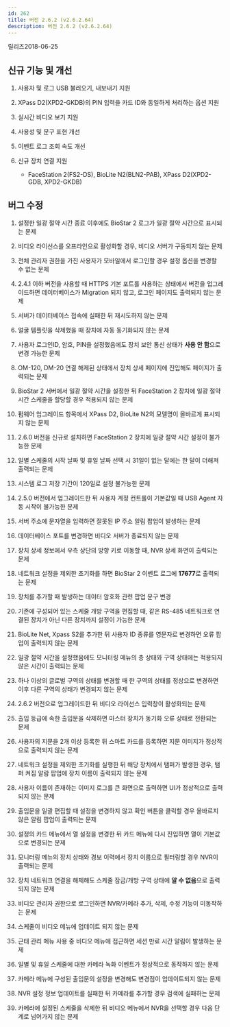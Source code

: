 ```yaml
---
id: 262
title: 버전 2.6.2 (v2.6.2.64)
description: 버전 2.6.2 (v2.6.2.64)
---
```


릴리즈<Separator/>2018-06-25

## 신규 기능 및 개선

1. 사용자 및 로그 USB 불러오기, 내보내기 지원

1. XPass D2(XPD2-GKDB)의 PIN 입력을 카드 ID와 동일하게 처리하는 옵션 지원

1. 실시간 비디오 보기 지원

1. 사용성 및 문구 표현 개선

1. 이벤트 로그 조회 속도 개선

1. 신규 장치 연결 지원

    * FaceStation 2(FS2-DS), BioLite N2(BLN2-PAB), XPass D2(XPD2-GDB, XPD2-GKDB)

## 버그 수정

1. 설정한 일광 절약 시간 종료 이후에도 BioStar 2 로그가 일광 절약 시간으로 표시되는 문제

1. 비디오 라이선스를 오프라인으로 활성화할 경우, 비디오 서버가 구동되지 않는 문제

1. 전체 관리자 권한을 가진 사용자가 모바일에서 로그인할 경우 설정 옵션을 변경할 수 없는 문제

1. 2.4.1 이하 버전을 사용할 때 HTTPS 기본 포트를 사용하는 상태에서 버전을 업그레이드하면 데이터베이스가 Migration 되지 않고, 로그인 페이지도 출력되지 않는 문제

1. 서버가 데이터베이스 접속에 실패한 뒤 재시도하지 않는 문제

1. 얼굴 템플릿을 삭제했을 때 장치에 자동 동기화되지 않는 문제

1. 사용자 로그인ID, 암호, PIN을 설정했음에도 장치 보안 통신 상태가 **사용 안 함**으로 변경 가능한 문제

1. OM-120, DM-20 연결 해제된 상태에서 장치 상세 페이지에 진입해도 페이지가 출력되는 문제

1. BioStar 2 서버에서 일광 절약 시간을 설정한 뒤 FaceStation 2 장치에 일광 절약 시간 스케줄을 할당할 경우 적용되지 않는 문제

1. 펌웨어 업그레이드 항목에서 XPass D2, BioLite N2의 모델명이 올바르게 표시되지 않는 문제

1. 2.6.0 버전을 신규로 설치하면 FaceStation 2 장치에 일광 절약 시간 설정이 불가능한 문제

1. 일별 스케줄의 시작 날짜 및 휴일 날짜 선택 시 31일이 없는 달에는 한 달이 더해져 출력되는 문제

1. 시스템 로그 저장 기간이 120일로 설정 불가능한 문제

1. 2.5.0 버전에서 업그레이드한 뒤 사용자 계정 컨트롤이 기본값일 때 USB Agent 자동 시작이 불가능한 문제

1. 서버 주소에 문자열을 입력하면 잘못된 IP 주소 알림 팝업이 발생하는 문제

1. 데이터베이스 포트를 변경하면 비디오 서버가 종료되지 않는 문제

1. 장치 상세 정보에서 우측 상단의 방향 키로 이동할 때, NVR 상세 화면이 출력되는 문제

1. 네트워크 설정을 제외한 초기화를 하면 BioStar 2 이벤트 로그에 **17677**로 출력되는 문제

1. 장치를 추가할 때 발생하는 데이터 암호화 관련 팝업 문구 변경

1. 기존에 구성되어 있는 스케줄 개방 구역을 편집할 때, 같은 RS-485 네트워크로 연결된 장치가 아닌 다른 장치까지 설정이 가능한 문제

1. BioLite Net, Xpass S2를 추가한 뒤 사용자 ID 종류를 영문자로 변경하면 오류 팝업이 출력되지 않는 문제

1. 일광 절약 시간을 설정했음에도 모니터링 메뉴의 층 상태와 구역 상태에는 적용되지 않은 시간이 출력되는 문제

1. 하나 이상의 글로벌 구역의 상태를 변경할 때 한 구역의 상태를 정상으로 변경하면 이후 다른 구역의 상태가 변경되지 않는 문제

1. 2.6.2 버전으로 업그레이드한 뒤 비디오 라이선스 입력창이 활성화되는 문제

1. 출입 등급에 속한 출입문을 삭제하면 마스터 장치가 동기화 오류 상태로 전환되는 문제

1. 사용자의 지문을 2개 이상 등록한 뒤 스마트 카드를 등록하면 지문 이미지가 정상적으로 출력되지 않는 문제

1. 네트워크 설정을 제외한 초기화를 실행한 뒤 해당 장치에서 탬퍼가 발생한 경우, 탬퍼 켜짐 알람 팝업에 장치 이름이 출력되지 않는 문제

1. 사용자 이름이 존재하는 이미지 로그를 큰 화면으로 출력하면 UI가 정상적으로 출력되지 않는 문제

1. 출입문을 일괄 편집할 때 설정을 변경하지 않고 확인 버튼을 클릭할 경우 올바르지 않은 알림 팝업이 출력되는 문제

1. 설정의 카드 메뉴에서 열 설정을 변경한 뒤 카드 메뉴에 다시 진입하면 열이 기본값으로 변경되는 문제

1. 모니터링 메뉴의 장치 상태와 경보 이력에서 장치 이름으로 필터링할 경우 NVR이 출력되는 문제

1. 장치 네트워크 연결을 해제해도 스케줄 잠금/개방 구역 상태에 **알 수 없음**으로 출력되지 않는 문제

1. 비디오 관리자 권한으로 로그인하면 NVR/카메라 추가, 삭제, 수정 기능이 미동작하는 문제

1. 스케줄이 비디오 메뉴에 업데이트 되지 않는 문제

1. 근태 관리 메뉴 사용 중 비디오 메뉴에 접근하면 세션 만료 시간 알림이 발생하는 문제

1. 일별 및 휴일 스케줄에 대한 카메라 녹화 이벤트가 정상적으로 동작하지 않는 문제

1. 카메라 메뉴에 구성된 출입문의 설정을 변경해도 변경점이 업데이트되지 않는 문제

1. NVR 설정 정보 업데이트를 실패한 뒤 카메라를 추가할 경우 검색에 실패하는 문제

1. 카메라에 설정된 스케줄을 삭제한 뒤 비디오 메뉴에서 NVR을 선택할 경우 다음 단계로 넘어가지 않는 문제